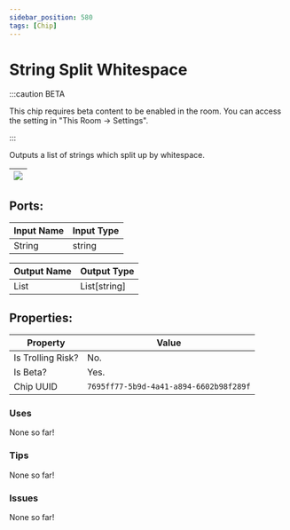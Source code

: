 ```yaml
---
sidebar_position: 580
tags: [Chip]
---
```


# String Split Whitespace
:::caution BETA

This chip requires beta content to be enabled in the room. You can access the setting in "This Room -> Settings".

:::

Outputs a list of strings which split up by whitespace.

| ![](https://images-ext-2.discordapp.net/external/MPmIaQzlEPmgGWlgi-WxBBXt0Bjv_zWPkg1y1f_sy3s/https/www.recroomcircuits.com/image/circuit/absolute-value?width=206&height=108) |
|-----|

## Ports:

| Input Name | Input Type |
|-----------|-----------|
| String | string |

| Output Name | Output Type |
|-----------|-----------|
| List | List[string] |

## Properties:

| Property  | Value |
|-------------------|-----------|
| Is Trolling Risk? | No. |
| Is Beta? | Yes. |
| Chip UUID | `7695ff77-5b9d-4a41-a894-6602b98f289f` |

### Uses

None so far!

### Tips

None so far!

### Issues

None so far!